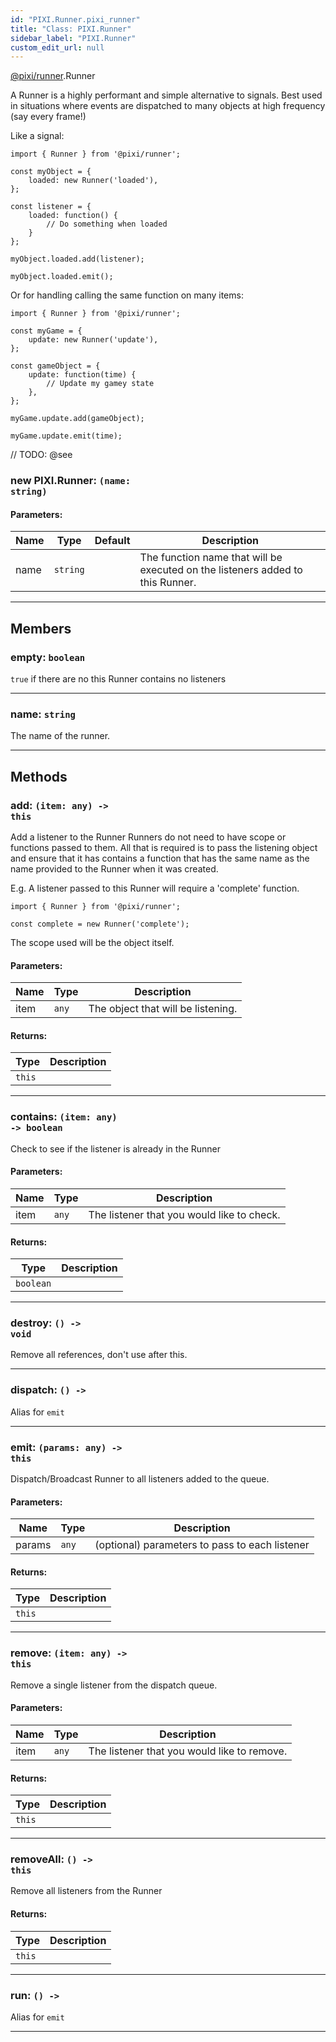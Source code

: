 ```yaml
---
id: "PIXI.Runner.pixi_runner"
title: "Class: PIXI.Runner"
sidebar_label: "PIXI.Runner"
custom_edit_url: null
---
```


[@pixi/runner](../modules/pixi_runner).Runner


A Runner is a highly performant and simple alternative to signals. Best used in situations where events are dispatched to many objects at high frequency (say every frame!)

Like a signal&#58;

```
import { Runner } from '@pixi/runner';

const myObject = {
    loaded: new Runner('loaded'),
};

const listener = {
    loaded: function() {
        // Do something when loaded
    }
};

myObject.loaded.add(listener);

myObject.loaded.emit();

```

Or for handling calling the same function on many items&#58;

```
import { Runner } from '@pixi/runner';

const myGame = {
    update: new Runner('update'),
};

const gameObject = {
    update: function(time) {
        // Update my gamey state
    },
};

myGame.update.add(gameObject);

myGame.update.emit(time);

```



// TODO: @see

        

<article>

### new PIXI.Runner: <span><code>(name&#58; string) </code></span>

#### Parameters:
| Name | Type                | Default       | Description                                                                    |
| ---- | ------------------- | ------------- | ------------------------------------------------------------------------------ |
| name | <code>string</code> | <code></code> | The function name that will be executed on the listeners added to this Runner. |

</article>

---------------------------------------




## Members
<article>

### empty: <span><code>boolean</code></span>
`true` if there are no this Runner contains no listeners

</article>


---------------------------------------

<article>

### name: <span><code>string</code></span>
The name of the runner.

</article>


---------------------------------------


## Methods
<article>

### add: <span><code>(item&#58; any) -&#62; this</code></span>
Add a listener to the Runner
Runners do not need to have scope or functions passed to them. All that is required is to pass the listening object and ensure that it has contains a function that has the same name as the name provided to the Runner when it was created.

E.g. A listener passed to this Runner will require a 'complete' function.

```
import { Runner } from '@pixi/runner';

const complete = new Runner('complete');

```

The scope used will be the object itself.

#### Parameters:
| Name | Type             | Description                        |
| ---- | ---------------- | ---------------------------------- |
| item | <code>any</code> | The object that will be listening. |
#### Returns:
| Type              | Description |
| ----------------- | ----------- |
| <code>this</code> |             |
</article>


---------------------------------------

<article>

### contains: <span><code>(item&#58; any) -&#62; boolean</code></span>
Check to see if the listener is already in the Runner

#### Parameters:
| Name | Type             | Description                                |
| ---- | ---------------- | ------------------------------------------ |
| item | <code>any</code> | The listener that you would like to check. |
#### Returns:
| Type                 | Description |
| -------------------- | ----------- |
| <code>boolean</code> |             |
</article>


---------------------------------------

<article>

### destroy: <span><code>() -&#62; void</code></span>
Remove all references, don't use after this.

</article>


---------------------------------------

<article>

### dispatch: <span><code>() -&#62; </code></span>
Alias for `emit`

</article>


---------------------------------------

<article>

### emit: <span><code>(params&#58; any) -&#62; this</code></span>
Dispatch/Broadcast Runner to all listeners added to the queue.

#### Parameters:
| Name   | Type             | Description                                    |
| ------ | ---------------- | ---------------------------------------------- |
| params | <code>any</code> | (optional) parameters to pass to each listener |
#### Returns:
| Type              | Description |
| ----------------- | ----------- |
| <code>this</code> |             |
</article>


---------------------------------------

<article>

### remove: <span><code>(item&#58; any) -&#62; this</code></span>
Remove a single listener from the dispatch queue.

#### Parameters:
| Name | Type             | Description                                 |
| ---- | ---------------- | ------------------------------------------- |
| item | <code>any</code> | The listener that you would like to remove. |
#### Returns:
| Type              | Description |
| ----------------- | ----------- |
| <code>this</code> |             |
</article>


---------------------------------------

<article>

### removeAll: <span><code>() -&#62; this</code></span>
Remove all listeners from the Runner

#### Returns:
| Type              | Description |
| ----------------- | ----------- |
| <code>this</code> |             |
</article>


---------------------------------------

<article>

### run: <span><code>() -&#62; </code></span>
Alias for `emit`

</article>


---------------------------------------


    